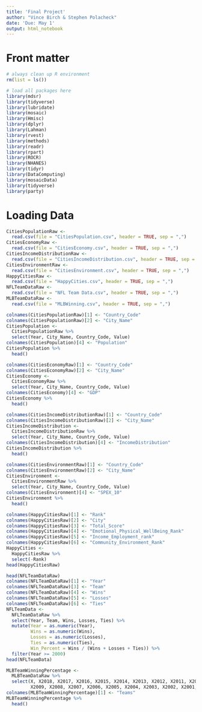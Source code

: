 ---
title: 'Final Project'
author: "Vince Birch & Stephen Polacheck"
date: 'Due: May 1'
output: html_notebook
---

# Front matter

```{r echo=TRUE, message=FALSE}
# always clean up R environment
rm(list = ls())

# load all packages here
library(mdsr)
library(tidyverse)
library(lubridate)
library(mosaic)
library(Hmisc)
library(dplyr)
library(Lahman)
library(rvest)
library(methods)
library(readr)
library(rpart)
library(ROCR)
library(NHANES)
library(tidyr)
library(DataComputing)
library(mosaicData)
library(tidyverse)
library(party)

```

# Loading Data

```{r}
CitiesPopulationRaw <- 
  read.csv(file = "CitiesPopulation.csv", header = TRUE, sep = ",")
CitiesEconomyRaw <- 
  read.csv(file = "CitiesEconomy.csv", header = TRUE, sep = ",")
CitiesIncomeDistributionRaw <- 
  read.csv(file = "CitiesIncomeDistribution.csv", header = TRUE, sep = ",")
CitiesEnvironmentRaw <- 
  read.csv(file = "CitiesEnvironment.csv", header = TRUE, sep = ",")
HappyCitiesRaw <- 
  read.csv(file = "HappyCities.csv", header = TRUE, sep = ",")
NFLTeamDataRaw <-
  read.csv(file = "NFL Team Data.csv", header = TRUE, sep = ",")
MLBTeamDataRaw <-
  read.csv(file = "MLBWinning.csv", header = TRUE, sep = ",")
```

```{r}
colnames(CitiesPopulationRaw)[1] <- "Country_Code"
colnames(CitiesPopulationRaw)[2] <- "City_Name"
CitiesPopulation <-
  CitiesPopulationRaw %>%
  select(Year, City_Name, Country_Code, Value)
colnames(CitiesPopulation)[4] <- "Population"
CitiesPopulation %>%
  head()
```

```{r}
colnames(CitiesEconomyRaw)[1] <- "Country_Code"
colnames(CitiesEconomyRaw)[2] <- "City_Name"
CitiesEconomy <-
  CitiesEconomyRaw %>%
  select(Year, City_Name, Country_Code, Value)
colnames(CitiesEconomy)[4] <- "GDP"
CitiesEconomy %>%
  head()
```

```{r}
colnames(CitiesIncomeDistributionRaw)[1] <- "Country_Code"
colnames(CitiesIncomeDistributionRaw)[2] <- "City_Name"
CitiesIncomeDistribution <-
  CitiesIncomeDistributionRaw %>%
  select(Year, City_Name, Country_Code, Value)
colnames(CitiesIncomeDistribution)[4] <- "IncomeDistribution"
CitiesIncomeDistribution %>%
  head()
```

```{r}
colnames(CitiesEnvironmentRaw)[1] <- "Country_Code"
colnames(CitiesEnvironmentRaw)[2] <- "City_Name"
CitiesEnvironment <-
  CitiesEnvironmentRaw %>%
  select(Year, City_Name, Country_Code, Value)
colnames(CitiesEnvironment)[4] <- "SPEX_10"
CitiesEnvironment %>%
  head()
```

```{r}
colnames(HappyCitiesRaw)[1] <- "Rank"
colnames(HappyCitiesRaw)[2] <- "City"
colnames(HappyCitiesRaw)[3] <- "Total_Score"
colnames(HappyCitiesRaw)[4] <- "Emotional_Physical_WellBeing_Rank"
colnames(HappyCitiesRaw)[5] <- "Income_Employment_rank"
colnames(HappyCitiesRaw)[6] <- "Community_Environment_Rank"
HappyCities <-
  HappyCitiesRaw %>%
  select(-Rank)
head(HappyCitiesRaw)
```

```{r}
head(NFLTeamDataRaw)
colnames(NFLTeamDataRaw)[1] <- "Year"
colnames(NFLTeamDataRaw)[3] <- "Team"
colnames(NFLTeamDataRaw)[4] <- "Wins"
colnames(NFLTeamDataRaw)[5] <- "Losses"
colnames(NFLTeamDataRaw)[6] <- "Ties"
NFLTeamData <-
  NFLTeamDataRaw %>%
  select(Year, Team, Wins, Losses, Ties) %>%
  mutate(Year = as.numeric(Year),
         Wins = as.numeric(Wins),
         Losses = as.numeric(Losses),
         Ties = as.numeric(Ties),
         Win_Percent = Wins / (Wins + Losses + Ties)) %>%
  filter(Year >= 2000)
head(NFLTeamData)
```
```{r}
MLBTeamWinningPercentage <-
  MLBTeamDataRaw %>%
  select(X, X2018, X2017, X2016, X2015, X2014, X2013, X2012, X2011, X2010,
         X2009, X2008, X2007, X2006, X2005, X2004, X2003, X2002, X2001, X2000)
colnames(MLBTeamWinningPercentage)[1] <- "Teams"
MLBTeamWinningPercentage %>%
  head()
```

